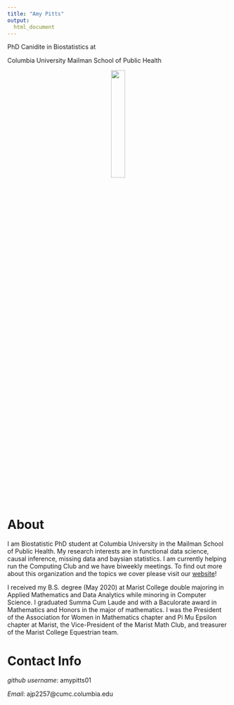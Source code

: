 ```yaml
---
title: "Amy Pitts"
output: 
  html_document
---
```


PhD Canidite in Biostatistics at

Columbia University Mailman School of Public Health

<center>
  <img src="images/profile_pic.JPG" style="width:25%">
</center>

# About

I am Biostatistic PhD student at Columbia University in the Mailman School of Public Health. My research interests are in functional data science, causal inference, missing data and baysian statistics.  I am currently helping run the Computing Club and we have biweekly meetings. To find out more about this organization and the topics we cover please visit our [website](http://cu-biostats-computing-club.org/)! 

I received my B.S. degree (May 2020) at Marist College double majoring in Applied Mathematics and Data Analytics while minoring in Computer Science. I graduated Summa Cum Laude and with a Baculorate award in Mathematics and Honors in the major of mathematics.   I was the President of the Association for Women in Mathematics chapter and Pi Mu Epsilon chapter at Marist, the Vice-President of the Marist Math Club, and treasurer of the Marist College Equestrian team.     

# Contact Info 

*github username*: amypitts01

*Email*: ajp2257@cumc.columbia.edu


